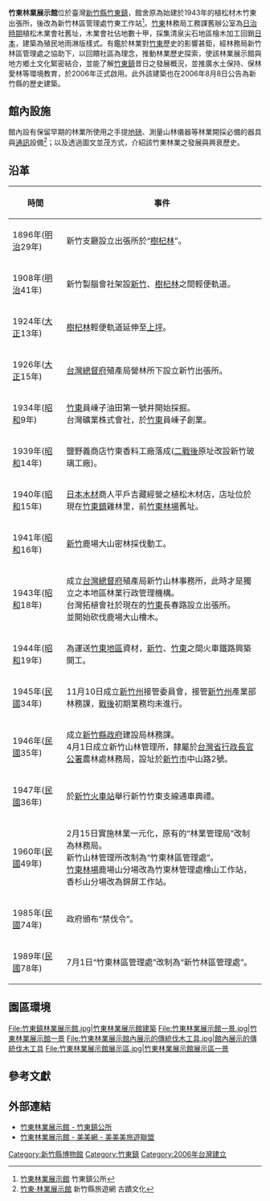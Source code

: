{{Infobox Museum
 |名称    = 竹東林業展示館
 |其他名称= Jhudong Timber Industry Exhibition Hall
 |logo =
 |logosize =
 |logo_caption =
 |图像    = 竹東林業展示館建築.jpg
 |图像大小= 280px
 |图像说明= 竹東林業展示館建築
 |map_type= <!-- Template:Location map系列的模板地名，例如China-->
 |latitude=
 |longitude=
 |map_size= <!-- default 220-->
 |map_caption=
 |map_type_zh= <!-- 如map_caption留空，則地圖下顯示{{{name}}}在{{{map_type_zh}}}的位置-->
 |坐标    = <!-- {{Coord/display/inline,title}}-->
 |前身
 |成立时间= 2006年
 |关闭时间= 
 |地址    = {{TWN}}[[新竹縣|新竹縣]][[竹東鎮|竹東鎮]]東林路141號
 |类型    = 
 |馆藏规模= 
 |占地面积= 
 |年参观人数= 
 |现任主管= 
 |现任馆长= 
 |公共交通= 
 |开放时间= '''週二至週日'''<br/>9：00-12：00與13：00-17：00<br/>'''週一休館'''
 |电话= 03 - 5952 012
 |传真=
 |电邮地址=
 |官方网站= [http://www.hcctt.gov.tw/zhudong/home.jsp?menudata=ZhudongMenu&mserno=201108020019&contlink=content/cn03.jsp&serno=201108030018 官方網站]
}}
{{tw monument
|name= 植松材木竹東出張所
|formername=
|image= 
|imagename=
|othername=
|formalname=
|level= 歷史建築
|class= 產業
|time=
|date= 2006年8月8日
|location= {{TWN}}[[新竹縣|新竹縣]][[竹東鎮|竹東鎮]]東林路131號
|open=
|cost=
|website=
|reg_url= https://nchdb.boch.gov.tw/assets/overview/historicalBuilding/20060808000003
}}
'''竹東林業展示館'''位於臺灣[[新竹縣|新竹縣]][[竹東鎮|竹東鎮]]，館舍原為始建於1943年的植松材木竹東出張所，後改為新竹林區管理處竹東工作站<ref>[http://www.hcctt.gov.tw/zhudong/home.jsp?menudata=ZhudongMenu&mserno=201108020019&contlink=content/cn03.jsp&serno=201108030018 竹東林業展示館] {{Wayback|url=http://www.hcctt.gov.tw/zhudong/home.jsp?menudata=ZhudongMenu&mserno=201108020019&contlink=content%2Fcn03.jsp&serno=201108030018 |date=20150924025320 }} 竹東鎮公所</ref>。[[竹東鎮|竹東]]林務局工務課舊辦公室為[[台灣日治時期|日治時期]]植松木業會社舊址，木業會社佔地數十甲，採集清泉尖石地區檜木加工回銷[[日本|日本]]，建築為殖民地雨淋版樣式。有鑑於林業對[[竹東鎮|竹東]]歷史的影響甚鉅，經林務局新竹林區管理處之協助下，以回饋社區為理念，推動林業歷史探索，使該林業展示館與地方鄉土文化緊密結合，並能了解[[竹東鎮|竹東鎮]]昔日之發展概況，並推廣水土保持、保林愛林等環境教育，於2006年正式啟用。此外該建築也在2006年8月8日公告為新竹縣的歷史建築{{r|文}}。

== 館內設施 ==
館內設有保留早期的林業所使用之手提[[地磅|地磅]]、測量山林儀器等林業開採必備的器具與[[通訊|通訊]]設備<ref>[http://travel.hsinchu.gov.tw/page.aspx?wtp=1&wnd=57&id=432 竹東‧林業展示館] {{webarchive|url=https://web.archive.org/web/20140302183122/http://travel.hsinchu.gov.tw/page.aspx?wtp=1 |date=2014-03-02 }} 新竹縣旅遊網 古蹟文化</ref>；以及透過圖文並茂方式，介紹該竹東林業之發展與興衰歷史。

== 沿革 ==
{| class="wikitable"
|-
! 時間 !! 事件
|-
| 1896年([[明治|明治]]29年) || 新竹支廳設立出張所於“[[竹東鎮|樹杞林]]”。
|-
| 1908年([[明治|明治]]41年) || 新竹製腦會社架設[[新竹市|新竹]]、[[竹東鎮|樹杞林]]之間輕便軌道。
|-
| 1924年([[大正|大正]]13年) || [[竹東鎮|樹杞林]]輕便軌道延伸至[[上坪|上坪]]。
|-
| 1926年([[大正|大正]]15年) || [[台灣總督府|台灣總督府]]殖產局營林所下設立新竹出張所。
|-
| 1934年([[昭和|昭和]]9年) || [[竹東鎮|竹東]]員崠子油田第一號井開始採掘。<br/>台灣礦業株式會社，於[[竹東鎮|竹東]]員崠子創業。
|- 
| 1939年([[昭和|昭和]]14年) || 鹽野義商店竹東香料工廠落成([[臺灣戰後時期|二戰後]]原址改設新竹玻璃工廠)。
|- 
| 1940年([[昭和|昭和]]15年) || [[日本|日本]][[木材|木材]]商人平戶吉藏經營之植松木材店，店址位於現在[[竹東鎮|竹東鎮]]雞林里，前[[竹東林場|竹東林場]]舊址。
|-
| 1941年([[昭和|昭和]]16年) || [[新竹州|新竹]]鹿場大山密林採伐動工。
|-
| 1943年([[昭和|昭和]]18年) || 成立[[台灣總督府|台灣總督府]]殖產局新竹山林事務所，此時才是獨立之本地區林業行政管理機構。<br/>台灣拓植會社於現在的[[竹東鎮|竹東]]長春路設立出張所。<br/>並開始砍伐鹿場大山檜木。
|-
| 1944年([[昭和|昭和]]19年) || 為運送[[竹東鎮|竹東地區]]資材，[[新竹市|新竹]]、[[竹東鎮|竹東]]之間火車鐵路興築開工。
|-
| 1945年([[中華民國|民國]]34年) || 11月10日成立[[新竹州|新竹州]]接管委員會，接管[[新竹州|新竹州]]產業部林務課，[[臺灣戰後時期|戰後]]初期業務均未進行。
|-
| 1946年([[中華民國|民國]]35年) || 成立[[新竹縣政府|新竹縣政府]]建設局林務課。<br/>4月1日成立新竹山林管理所，隸屬於[[台灣省行政長官公署|台灣省行政長官公署]]農林處林務局，設址於[[新竹市|新竹市]]中山路2號。
|- 
| 1947年([[中華民國|民國]]36年) || 於[[新竹火車站|新竹火車站]]舉行新竹竹東支線通車典禮。
|-
| 1960年([[中華民國|民國]]49年) || 2月15日實施林業一元化，原有的“林業管理局”改制為林務局。<br/>新竹山林管理所改制為“竹東林區管理處”。<br/>[[竹東林場|竹東林場]]鹿場山分場改為竹東林管理處檜山工作站，香杉山分場改為錦屏工作站。
|- 
| 1985年([[中華民國|民國]]74年) || 政府頒布“禁伐令”。
|-
| 1989年([[中華民國|民國]]78年) || 7月1日“竹東林區管理處”改制為“新竹林區管理處”。
|}

==園區環境==
<gallery>
File:竹東鎮林業展示館.jpg|竹東林業展示館建築
File:竹東林業展示館一景.jpg|竹東林業展示館一景
File:竹東林業展示館內展示的傳統伐木工具.jpg|館內展示的傳統伐木工具
File:竹東林業展示館展示區.jpg|竹東林業展示館展示區一景
</gallery>

== 參考文獻 ==
{{reflist|refs=
<ref name="文">{{cite web|url=https://nchdb.boch.gov.tw/assets/advanceSearch/historicalBuilding/20060808000003|title=植松材木竹東出張所|publisher=文化部文化資產局|accessdate=|archive-date=2019-01-20|archive-url=https://web.archive.org/web/20190120093759/https://nchdb.boch.gov.tw/assets/advanceSearch/historicalBuilding/20060808000003|dead-url=no}}</ref>
}}

== 外部連結 ==
* [http://www.hcctt.gov.tw/zhudong/home.jsp?menudata=ZhudongMenu&mserno=201108020019&contlink=content/cn03.jsp&serno=201108030018 竹東林業展示館 - 竹東鎮公所] {{Wayback|url=http://www.hcctt.gov.tw/zhudong/home.jsp?menudata=ZhudongMenu&mserno=201108020019&contlink=content%2Fcn03.jsp&serno=201108030018 |date=20150924025320 }}
* [https://web.archive.org/web/20140306065450/http://emmm.tw/L3_content.php?L3_id=68580 竹東林業展示館 - 美美網 - 美美美旅遊聯盟]

{{新竹縣文化資產}}

{{commons category|Zhudong Timber Industry Exhibition Hall}}

[[Category:新竹縣博物館|Category:新竹縣博物館]]
[[Category:竹東鎮|Category:竹東鎮]]
[[Category:2006年台灣建立|Category:2006年台灣建立]]